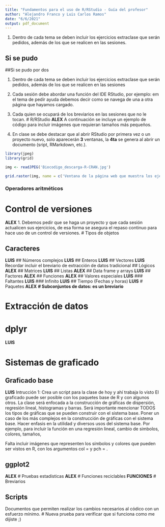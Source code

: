 ```yaml
---
title: "Fundamentos para el uso de R/RStudio - Guía del profesor"
author: "Alejandro Franco y Luis Carlos Ramos"
date: "6/6/2021"
output: pdf_document
---
```


1. Dentro de cada tema se deben incluir los ejercicios extraclase que serán pedidos, además de los que se realicen en las sesiones.  

## Si se pudo
##Si se pudo por dos

1. Dentro de cada tema se deben incluir los ejercicios extraclase que serán pedidos, además de los que se realicen en las sesiones  

2. Cada sesión debe abordar una función del IDE RStudio, por ejemplo: em el tema de pedir ayuda debemos decir como se navega de una a otra página que hayamos cargado.
3. Cada quien se ocupará de los breviarios en las sesiones que no le tocan.
# R/RStudio
**ALEX**
A continuación se incluye un ejemplo de código para incluir imágenes que requieran tamaños más pequeños.

1. En clase se debe destacar que al abrir RStudio por primera vez o un proyecto nuevo, solo aparecerán **3** ventanas, la **4ta** se genera al abrir un documento (sript, RMarkdown, etc.).

```r

library(jpeg)
library(grid)

img <- readJPEG('Biocodigo_descarga-R-CRAN.jpg')

grid.raster(img, name = c('Ventana de la página web que muestra los ejecutables por sistema operativo'))

```

### Operadores aritméticos

# Control de versiones
**ALEX**
1. Debemos pedir que se haga un proyecto y que cada sesión actualicen sus ejercicios, de esa forma se asegura el repaso continuo para hace uso de un control de versiones.
# Tipos de objetos

## Caracteres
**LUIS**
## Números complejos
**LUIS**
## Enteros
**LUIS**
## Vectores
**LUIS**
Recordar incluir el breviario de extracción de datos tradicional
## Lógicos
**ALEX**
## Matrices
**LUIS**
## Listas
**ALEX**
## Data frame y arrays
**LUIS**
## Factores
**ALEX**
## Funciones
**ALEX**
## Valores especiales
**LUIS**
### Faltantes
**LUIS**
### Infinito
**LUIS**
## Tiempo (Fechas y horas)
**LUIS**
# Paquetes
**ALEX**
**# Subconjuntos de datos: es un breviario**

# Extracción de datos

# dplyr
**LUIS**

# Sistemas de graficado

## Graficado base
**LUIS**
Intrucción 1:
Crea un script para la clase de hoy y ahí trabaja lo visto
El graficado puede ser posible con los paquetes base de R y con algunos otros.
La clase será enfocada a la construcción de gráficas de dispersión, regresión lineal,
histogramas y barras. Será importante mencionar TODOS los tipos de gráficas que se
pueden construir con el sistema base.
Poner un caso de los más complejos en la construcción de gráficas con el sistema
base. Hacer enfasis en la utilidad y diversos usos del sistema base.
Por ejemplo, para incluir la función en una regresión lineal, cambio de simbolos,
colores, tamaños, 

Falta incluir imágenes que representen los símbolos y colores que pueden ser vistos
en R, con los argumentos col = y pch = .


## ggplot2
**ALEX**
# Pruebas estadísticas
**ALEX**
# Funciones reciclables
**FUNCIONES**
# Breviarios

## Scripts
Documentos que permiten realizar los cambios necesarios al códico con un esfuerzo mínimo.
# Nueva prueba para verificar que si funciona como me dijiste ;)